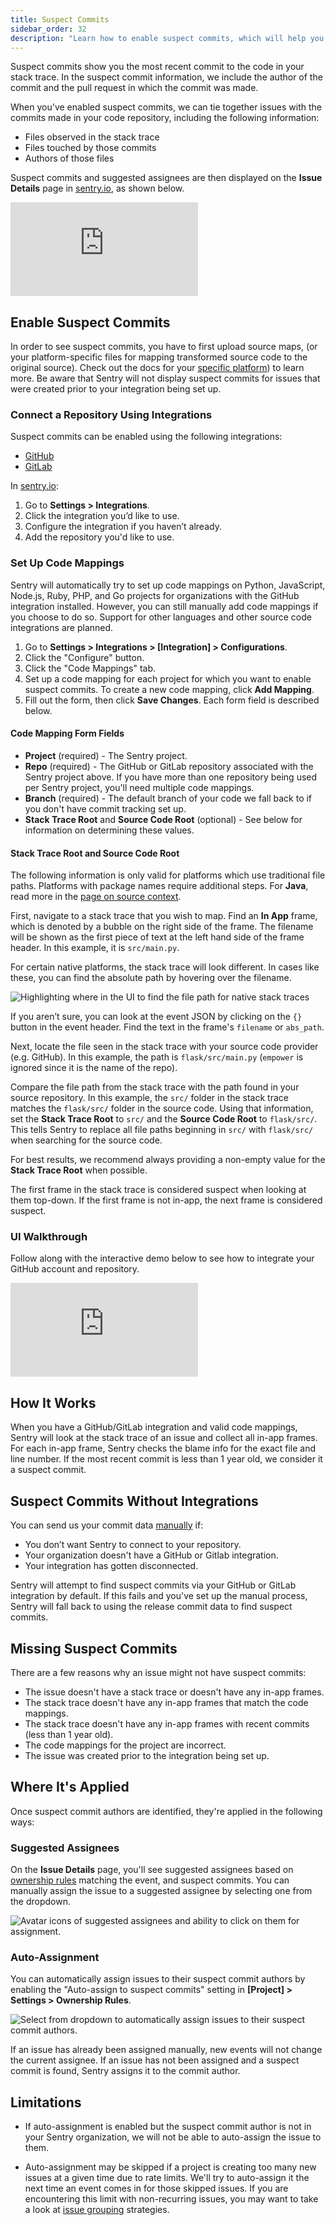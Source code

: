 ```yaml
---
title: Suspect Commits
sidebar_order: 32
description: "Learn how to enable suspect commits, which will help you find the root cause of issues faster."
---
```


<Include name="only-error-issues-note.mdx" />

Suspect commits show you the most recent commit to the code in your stack trace. In the suspect commit information, we include the author of the commit and the pull request in which the commit was made.

When you've enabled suspect commits, we can tie together issues with the commits made in your code repository, including the following information:

- Files observed in the stack trace
- Files touched by those commits
- Authors of those files

Suspect commits and suggested assignees are then displayed on the **Issue Details** page in [sentry.io](https://sentry.io), as shown below.

<div style={{"height":"0px","paddingBottom":"calc(43.4492% + 41px)","position":"relative","width":"100%"}}>
  <iframe
    src="https://demo.arcade.software/XIrI8grPiEtHHSfCpCOt?embed"
    frameborder="0"
    loading="lazy"
    webkitallowfullscreen
    mozallowfullscreen
    allowfullscreen
    allow="fullscreen;"
    style={{"colorScheme":"light","height":"100%","left":"0px","position":"absolute","top":"0px","width":"100%"}}
  ></iframe>
</div>

## Enable Suspect Commits

In order to see suspect commits, you have to first upload source maps, (or your platform-specific files for mapping transformed source code to the original source). Check out the docs for your [specific platform](/platforms/)) to learn more. Be aware that Sentry will not display suspect commits for issues that were created prior to your integration being set up.

### Connect a Repository Using Integrations

Suspect commits can be enabled using the following integrations:

- [GitHub](/organization/integrations/source-code-mgmt/github/)
- [GitLab](/organization/integrations/source-code-mgmt/gitlab/)

In [sentry.io](https://sentry.io):

1. Go to **Settings > Integrations**.
1. Click the integration you’d like to use.
1. Configure the integration if you haven’t already.
1. Add the repository you'd like to use.

### Set Up Code Mappings

<Note>

Sentry will automatically try to set up code mappings on Python, JavaScript, Node.js, Ruby, PHP, and Go projects for organizations with the GitHub integration installed. However, you can still manually add code mappings if you choose to do so. Support for other languages and other source code integrations are planned.

</Note>

1. Go to **Settings > Integrations > [Integration] > Configurations**.
1. Click the "Configure" button.
1. Click the "Code Mappings" tab.
1. Set up a code mapping for each project for which you want to enable suspect commits. To create a new code mapping, click **Add Mapping**.
1. Fill out the form, then click **Save Changes**. Each form field is described below.

#### Code Mapping Form Fields

- **Project** (required) - The Sentry project.
- **Repo** (required) - The GitHub or GitLab repository associated with the Sentry project above. If you have more than one repository being used per Sentry project, you'll need multiple code mappings.
- **Branch** (required) - The default branch of your code we fall back to if you don't have commit tracking set up.
- **Stack Trace Root** and **Source Code Root** (optional) - See below for information on determining these values.

#### Stack Trace Root and Source Code Root

<Note>

The following information is only valid for platforms which use traditional file paths. Platforms with package names require additional steps. For **Java**, read more in the [page on source context](/platforms/java/source-context#setting-up-code-mappings).

</Note>

First, navigate to a stack trace that you wish to map. Find an **In App** frame, which is denoted by a bubble on the right side of the frame. The filename will be shown as the first piece of text at the left hand side of the frame header. In this example, it is `src/main.py`.

<Include name="common-imgs/code-mappings-stacktrace" />

For certain native platforms, the stack trace will look different. In cases like these, you can find the absolute path by hovering over the filename.

![Highlighting where in the UI to find the file path for native stack traces](./img/code-mappings-stacktrace-native.png)

If you aren’t sure, you can look at the event JSON by clicking on the `{}` button in the event header. Find the text in the frame's `filename` or `abs_path`.

<Include name="common-imgs/code-mappings-event-json" />

Next, locate the file seen in the stack trace with your source code provider (e.g. GitHub). In this example, the path is `flask/src/main.py` (`empower` is ignored since it is the name of the repo).

<Include name="common-imgs/code-mappings-source-file" />

Compare the file path from the stack trace with the path found in your source repository. In this example, the `src/` folder in the stack trace matches the `flask/src/` folder in the source code. Using that information, set the **Stack Trace Root** to `src/` and the **Source Code Root** to `flask/src/`. This tells Sentry to replace all file paths beginning in `src/` with `flask/src/` when searching for the source code.

For best results, we recommend always providing a non-empty value for the **Stack Trace Root** when possible.

<Include name="common-imgs/code-mappings-configure-modal" />

The first frame in the stack trace is considered suspect when looking at them top-down. If the first frame is not in-app, the next frame is considered suspect.

### UI Walkthrough

Follow along with the interactive demo below to see how to integrate your GitHub account and repository.

<div style={{"height":"0px","paddingBottom":"calc(48.6671% + 41px)","position":"relative","width":"100%"}}>
  <iframe
    src="https://demo.arcade.software/OlEYtzImezSBwsV8SVc8?embed"
    frameborder="0"
    loading="lazy"
    webkitallowfullscreen
    mozallowfullscreen
    allowfullscreen
    allow="fullscreen;"
    style={{"colorScheme":"light","height":"100%","left":"0px","position":"absolute","top":"0px","width":"100%"}}
  ></iframe>
</div>

## How It Works

When you have a GitHub/GitLab integration and valid code mappings, Sentry will look at the stack trace of an issue and collect all in-app frames. For each in-app frame, Sentry checks the blame info for the exact file and line number. If the most recent commit is less than 1 year old, we consider it a suspect commit.

## Suspect Commits Without Integrations

You can send us your commit data [manually](/product/releases/associate-commits/) if:

- You don’t want Sentry to connect to your repository.
- Your organization doesn't have a GitHub or Gitlab integration.
- Your integration has gotten disconnected.

Sentry will attempt to find suspect commits via your GitHub or GitLab integration by default. If this fails and you've set up the manual process, Sentry will fall back to using the release commit data to find suspect commits.

## Missing Suspect Commits

There are a few reasons why an issue might not have suspect commits:

- The issue doesn't have a stack trace or doesn't have any in-app frames.
- The stack trace doesn't have any in-app frames that match the code mappings.
- The stack trace doesn't have any in-app frames with recent commits (less than 1 year old).
- The code mappings for the project are incorrect.
- The issue was created prior to the integration being set up.


## Where It's Applied

Once suspect commit authors are identified, they're applied in the following ways:

### Suggested Assignees

On the **Issue Details** page, you'll see suggested assignees based on [ownership rules](/product/issues/ownership-rules/) matching the event, and suspect commits. You can manually assign the issue to a suggested assignee by selecting one from the dropdown.

![Avatar icons of suggested assignees and ability to click on them for assignment.](./img/suggested_assignees.png)

### Auto-Assignment

You can automatically assign issues to their suspect commit authors by enabling the "Auto-assign to suspect commits" setting in **[Project] > Settings > Ownership Rules**.

![Select from dropdown to automatically assign issues to their suspect commit authors.](./img/auto-assign-suspect-commits.png)

If an issue has already been assigned manually, new events will not change the current assignee. If an issue has not been assigned and a suspect commit is found, Sentry assigns it to the commit author.

## Limitations

- If auto-assignment is enabled but the suspect commit author is not in your Sentry organization, we will not be able to auto-assign the issue to them.

- Auto-assignment may be skipped if a project is creating too many new issues at a given time due to rate limits. We'll try to auto-assign it the next time an event comes in for those skipped issues. If you are encountering this limit with non-recurring issues, you may want to take a look at [issue grouping](/concepts/data-management/event-grouping/) strategies.
